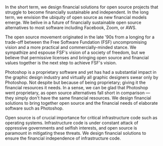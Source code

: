 In the short term,
we design financial solutions for
open source projects that struggle to become financially sustainable and independent.
In the long term,
we envision the ubiquity of open source as new financial models emerge.
We belive in a future of financially sustainable open source alternatives to most software including Facebook, Zoom, or AWS.

The open source movement originated in the late '90s from a longing for a trade-off between the Free Software Fundation (FSF) uncompromising vision and a more practical and commercially-minded stance.
We sympathize and espouse FSF's vision of a society of freedom, but
we believe that permissive licenses and bringing open source and financial values together is the next step to achieve FSF's vision.

Photoshop is a proprietary software and yet has had a substantial impact in the graphic design industry and
virtually all graphic designers swear only by Photoshop.
Not despite but because of being proprietary;
giving it the financial resources it needs.
In a sense, we can be glad that Photoshop went proprietary,
as open source alternatives fall short in comparison &mdash; they simply don't have the same financial resources.
We design
financial solutions to bring together open source and the financial needs of elaborate software such as Photoshop.

Open source is of crucial importance for
critical infrastructure code
such as operating systems.
Infrastructure code is under constant attack of
oppressive governments and selfish interests, and open source is paramount in mitigating these threats.
We design
financial solutions to ensure the financial independence of infrastructure code.
